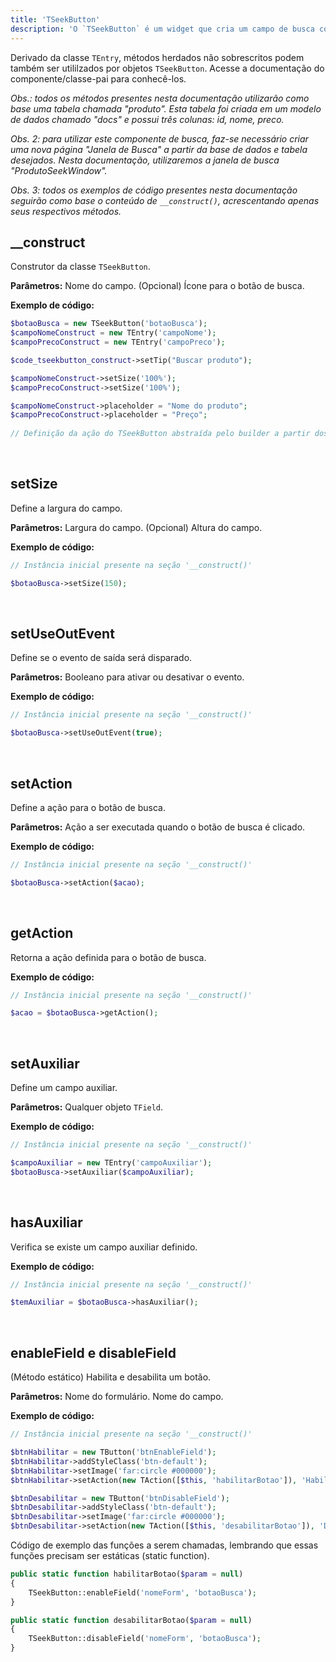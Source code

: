 ```yaml
---
title: 'TSeekButton'
description: 'O `TSeekButton` é um widget que cria um campo de busca com um botão auxiliar para procurar valores de entidades associadas.'
---
```


Derivado da classe `TEntry`, métodos herdados não sobrescritos podem também ser utililzados por objetos `TSeekButton`. Acesse a documentação do componente/classe-pai para conhecê-los.

_Obs.: todos os métodos presentes nesta documentação utilizarão como base uma tabela chamada "produto". Esta tabela foi criada em um modelo de dados chamado "docs" e possui três colunas: id, nome, preco._

_Obs. 2: para utilizar este componente de busca, faz-se necessário criar uma nova página "Janela de Busca" a partir da base de dados e tabela desejados. Nesta documentação, utilizaremos a janela de busca "ProdutoSeekWindow"._

_Obs. 3: todos os exemplos de código presentes nesta documentação seguirão como base o conteúdo de `__construct()`, acrescentando apenas seus respectivos métodos._

## __construct
Construtor da classe `TSeekButton`.

**Parâmetros:**
<ResponseField name="$name" type="mixed" required>Nome do campo.</ResponseField>
<ResponseField name="$icon" type="mixed" default="NULL">(Opcional) Ícone para o botão de busca.</ResponseField>

**Exemplo de código:**
```php
$botaoBusca = new TSeekButton('botaoBusca');
$campoNomeConstruct = new TEntry('campoNome');
$campoPrecoConstruct = new TEntry('campoPreco');

$code_tseekbutton_construct->setTip("Buscar produto");

$campoNomeConstruct->setSize('100%');
$campoPrecoConstruct->setSize('100%');

$campoNomeConstruct->placeholder = "Nome do produto";
$campoPrecoConstruct->placeholder = "Preço";
        
// Definição da ação do TSeekButton abstraída pelo builder a partir dos valores para preenchimento de campos fornecidos.
```

<br/>

## setSize
Define a largura do campo.

**Parâmetros:**
<ResponseField name="$width" type="mixed" required>Largura do campo.</ResponseField>
<ResponseField name="$height" type="mixed" default="NULL">(Opcional) Altura do campo.</ResponseField>

**Exemplo de código:**
```php
// Instância inicial presente na seção '__construct()'

$botaoBusca->setSize(150);
```

<br/>

## setUseOutEvent
Define se o evento de saída será disparado.

**Parâmetros:**
<ResponseField name="$bool" type="mixed" required>Booleano para ativar ou desativar o evento.</ResponseField>

**Exemplo de código:**
```php
// Instância inicial presente na seção '__construct()'

$botaoBusca->setUseOutEvent(true);
```

<br/>

## setAction
Define a ação para o botão de busca.

**Parâmetros:**
<ResponseField name="$action" type="TAction" required>Ação a ser executada quando o botão de busca é clicado.</ResponseField>

**Exemplo de código:**
```php
// Instância inicial presente na seção '__construct()'

$botaoBusca->setAction($acao);
```

<br/>

## getAction
Retorna a ação definida para o botão de busca.

**Exemplo de código:**
```php
// Instância inicial presente na seção '__construct()'

$acao = $botaoBusca->getAction();
```

<br/>

## setAuxiliar
Define um campo auxiliar.

**Parâmetros:**
<ResponseField name="$object" type="mixed" required>Qualquer objeto `TField`.</ResponseField>

**Exemplo de código:**
```php
// Instância inicial presente na seção '__construct()'

$campoAuxiliar = new TEntry('campoAuxiliar');
$botaoBusca->setAuxiliar($campoAuxiliar);
```

<br/>

## hasAuxiliar
Verifica se existe um campo auxiliar definido.

**Exemplo de código:**
```php
// Instância inicial presente na seção '__construct()'

$temAuxiliar = $botaoBusca->hasAuxiliar();
```

<br/>

## enableField e disableField
(Método estático) Habilita e desabilita um botão.

**Parâmetros:**
<ResponseField name="$form_name" type="mixed" required>Nome do formulário.</ResponseField>
<ResponseField name="$field" type="mixed" required>Nome do campo.</ResponseField>

**Exemplo de código:**
```php
// Instância inicial presente na seção '__construct()'

$btnHabilitar = new TButton('btnEnableField');
$btnHabilitar->addStyleClass('btn-default');
$btnHabilitar->setImage('far:circle #000000');
$btnHabilitar->setAction(new TAction([$this, 'habilitarBotao']), 'Habilitar Botão de Busca');

$btnDesabilitar = new TButton('btnDisableField');
$btnDesabilitar->addStyleClass('btn-default');
$btnDesabilitar->setImage('far:circle #000000');
$btnDesabilitar->setAction(new TAction([$this, 'desabilitarBotao']), 'Desabilitar Botão de Busca');
```
Código de exemplo das funções a serem chamadas, lembrando que essas funções precisam ser estáticas (static function).

```php
public static function habilitarBotao($param = null)
{
    TSeekButton::enableField('nomeForm', 'botaoBusca');
}

public static function desabilitarBotao($param = null)
{
    TSeekButton::disableField('nomeForm', 'botaoBusca');
}
```